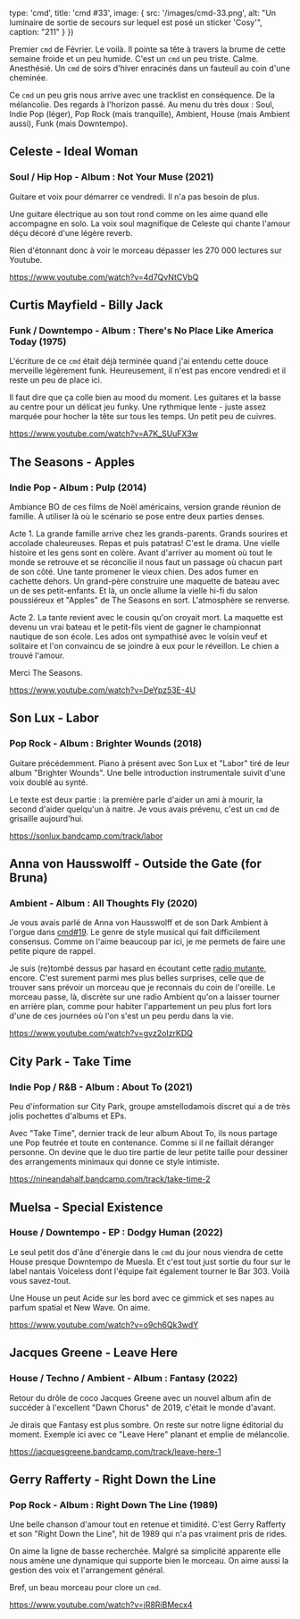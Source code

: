 

  type: 'cmd',
  title: 'cmd #33',
  image: {
    src: '/images/cmd-33.png',
    alt: "Un luminaire de sortie de secours sur lequel est posé un sticker 'Cosy'",
    caption: "211"
  }
}) 

Premier `cmd` de Février. Le voilà. Il pointe sa tête à travers la brume de
cette semaine froide et un peu humide. C'est un `cmd` un peu triste. Calme.
Anesthésié. Un `cmd` de soirs d'hiver enracinés dans un fauteuil au coin d'une
cheminée.

Ce `cmd` un peu gris nous arrive avec une tracklist en conséquence. De la
mélancolie. Des regards à l'horizon passé. Au menu du très doux : Soul, Indie
Pop (léger), Pop Rock (mais tranquille), Ambient, House (mais Ambient aussi),
Funk (mais Downtempo).



## Celeste - Ideal Woman

### Soul / Hip Hop - Album : Not Your Muse (2021)

Guitare et voix pour démarrer ce vendredi. Il n'a pas besoin de plus. 

Une guitare électrique au son tout rond comme on les aime quand elle accompagne
en solo. La voix soul magnifique de Celeste qui chante l'amour déçu décoré d'une
légère reverb.

Rien d'étonnant donc à voir le morceau dépasser les 270 000 lectures sur
Youtube.

https://www.youtube.com/watch?v=4d7QvNtCVbQ



## Curtis Mayfield - Billy Jack

### Funk / Downtempo - Album : There's No Place Like America Today (1975)

L'écriture de ce `cmd` était déjà terminée quand j'ai entendu cette douce
merveille légèrement funk. Heureusement, il n'est pas encore vendredi et il
reste un peu de place ici.

Il faut dire que ça colle bien au mood du moment. Les guitares et la basse au
centre pour un délicat jeu funky. Une rythmique lente - juste assez marquée pour
hocher la tête sur tous les temps. Un petit peu de cuivres.

https://www.youtube.com/watch?v=A7K_SUuFX3w



## The Seasons - Apples

### Indie Pop - Album : Pulp (2014)

Ambiance BO de ces films de Noël américains, version grande réunion de famille.
À utiliser là où le scénario se pose entre deux parties denses. 

Acte 1. La grande famille arrive chez les grands-parents. Grands
sourires et accolade chaleureuses. Repas et puis patatras! C'est le drama. Une
vielle histoire et les gens sont en colère. Avant d'arriver au moment où tout le
monde se retrouve et se réconcilie il nous faut un passage où chacun part de son
côté. Une tante promener le vieux chien. Des ados fumer en cachette dehors. Un
grand-père construire une maquette de bateau avec un de ses petit-enfants. Et
là, un oncle allume la vielle hi-fi du salon poussiéreux et "Apples" de The
Seasons en sort. L'atmosphère se renverse.

Acte 2. La tante revient avec le cousin qu'on croyait mort. La maquette est
devenu un vrai bateau et le petit-fils vient de gagner le championnat nautique
de son école. Les ados ont sympathisé avec le voisin veuf et solitaire et l'on
convaincu de se joindre à eux pour le réveillon. Le chien a trouvé l'amour. 

Merci The Seasons.

https://www.youtube.com/watch?v=DeYpz53E-4U



## Son Lux ⁠- Labor

### Pop Rock - Album : Brighter Wounds (2018)

Guitare précédemment. Piano à présent avec Son Lux et "Labor" tiré de leur album
"Brighter Wounds".  Une belle introduction instrumentale suivit d'une voix
doublé au synté.

Le texte est deux partie : la première parle d'aider un ami à mourir, la second
d'aider quelqu'un à naitre. Je vous avais prévenu, c'est un `cmd` de grisaille
aujourd'hui.

https://sonlux.bandcamp.com/track/labor



## Anna von Hausswolff - Outside the Gate (for Bruna)

### Ambient - Album : All Thoughts Fly (2020)

Je vous avais parlé de Anna von Hausswolff et de son Dark Ambient à l'orgue dans
[cmd#19](https://cmd.wuips.com/post/2021-10-28-cmd-19). Le genre de style
musical qui fait difficilement consensus. Comme on l'aime beaucoup par ici, je
me permets de faire une petite piqure de rappel.

Je suis (re)tombé dessus par hasard en écoutant cette [radio mutante](https://mutantradio.net/),
encore. C'est surement parmi mes plus belles
surprises, celle que de trouver sans prévoir un morceau que je reconnais du coin
de l'oreille. Le morceau passe, là, discrète sur une radio Ambient qu'on a
laisser tourner en arrière plan, comme pour habiter l'appartement un peu plus
fort lors d'une de ces journées où l'on s'est un peu perdu dans la vie. 

https://www.youtube.com/watch?v=gvz2oIzrKDQ



## City Park - Take Time

### Indie Pop / R&B - Album : About To (2021)

Peu d'information sur City Park, groupe amstellodamois discret qui a de très
jolis pochettes d'albums et EPs. 

Avec "Take Time", dernier track de leur album About To, ils nous partage une Pop
feutrée et toute en contenance. Comme si il ne faillait déranger personne. On
devine que le duo tire partie de leur petite taille pour dessiner des
arrangements minimaux qui donne ce style intimiste.

https://nineandahalf.bandcamp.com/track/take-time-2



## Muelsa - Special Existence

### House / Downtempo - EP : Dodgy Human (2022)

Le seul petit dos d'âne d'énergie dans le `cmd` du jour nous viendra de cette
House presque Downtempo de Muesla. Et c'est tout just sortie du four sur le
label nantais Voiceless dont l'équipe fait également tourner le Bar 303. Voilà
vous savez-tout.

Une House un peut Acide sur les bord avec ce gimmick et ses napes au parfum
spatial et New Wave. On aime.

https://www.youtube.com/watch?v=o9ch6Qk3wdY



## Jacques Greene - Leave Here

### House / Techno / Ambient - Album : Fantasy (2022)

Retour du drôle de coco Jacques Greene avec un nouvel album afin de succéder à
l'excellent "Dawn Chorus" de 2019, c'était le monde d'avant.

Je dirais que Fantasy est plus sombre. On reste sur notre ligne éditorial du
moment. Exemple ici avec ce "Leave Here" planant et emplie de mélancolie.

https://jacquesgreene.bandcamp.com/track/leave-here-1



## Gerry Rafferty - Right Down the Line

### Pop Rock - Album : Right Down The Line (1989)

Une belle chanson d'amour tout en retenue et timidité. C'est Gerry Rafferty et
son "Right Down the Line", hit de 1989 qui n'a pas vraiment pris de rides.

On aime la ligne de basse recherchée. Malgré sa simplicité apparente elle nous
amène une dynamique qui supporte bien le morceau. On aime aussi la gestion des
voix et l'arrangement général. 

Bref, un beau morceau pour clore un `cmd`.

https://www.youtube.com/watch?v=jR8RiBMecx4



